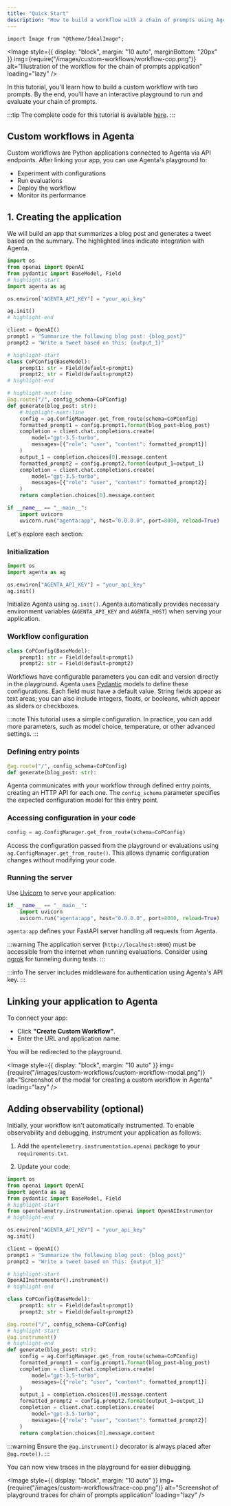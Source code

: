 ```yaml
---
title: "Quick Start"
description: "How to build a workflow with a chain of prompts using Agenta"
---
```


```mdx-code-block
import Image from "@theme/IdealImage";
```

<Image
  style={{ display: "block", margin: "10 auto", marginBottom: "20px" }}
  img={require("/images/custom-workflows/workflow-cop.png")}
  alt="Illustration of the workflow for the chain of prompts application"
  loading="lazy"
/>

In this tutorial, you'll learn how to build a custom workflow with two prompts. By the end, you'll have an interactive playground to run and evaluate your chain of prompts.

:::tip
The complete code for this tutorial is available [here](https://github.com/Agenta-AI/agenta/tree/main/examples/python/custom_workflows/chain_of_prompts/).
:::

## Custom workflows in Agenta

Custom workflows are Python applications connected to Agenta via API endpoints. After linking your app, you can use Agenta's playground to:

- Experiment with configurations
- Run evaluations
- Deploy the workflow
- Monitor its performance

## 1. Creating the application

We will build an app that summarizes a blog post and generates a tweet based on the summary. The highlighted lines indicate integration with Agenta.

```python
import os
from openai import OpenAI
from pydantic import BaseModel, Field
# highlight-start
import agenta as ag

os.environ["AGENTA_API_KEY"] = "your_api_key"

ag.init()
# highlight-end

client = OpenAI()
prompt1 = "Summarize the following blog post: {blog_post}"
prompt2 = "Write a tweet based on this: {output_1}"

# highlight-start
class CoPConfig(BaseModel):
    prompt1: str = Field(default=prompt1)
    prompt2: str = Field(default=prompt2)
# highlight-end

# highlight-next-line
@ag.route("/", config_schema=CoPConfig)
def generate(blog_post: str):
    # highlight-next-line
    config = ag.ConfigManager.get_from_route(schema=CoPConfig)
    formatted_prompt1 = config.prompt1.format(blog_post=blog_post)
    completion = client.chat.completions.create(
        model="gpt-3.5-turbo",
        messages=[{"role": "user", "content": formatted_prompt1}]
    )
    output_1 = completion.choices[0].message.content
    formatted_prompt2 = config.prompt2.format(output_1=output_1)
    completion = client.chat.completions.create(
        model="gpt-3.5-turbo",
        messages=[{"role": "user", "content": formatted_prompt2}]
    )
    return completion.choices[0].message.content

if __name__ == "__main__":
    import uvicorn
    uvicorn.run("agenta:app", host="0.0.0.0", port=8000, reload=True)
```

Let's explore each section:

### Initialization

```python
import os
import agenta as ag

os.environ["AGENTA_API_KEY"] = "your_api_key"
ag.init()
```

Initialize Agenta using `ag.init()`. Agenta automatically provides necessary environment variables (`AGENTA_API_KEY` and `AGENTA_HOST`) when serving your application.

### Workflow configuration

```python
class CoPConfig(BaseModel):
    prompt1: str = Field(default=prompt1)
    prompt2: str = Field(default=prompt2)
```

Workflows have configurable parameters you can edit and version directly in the playground. Agenta uses [Pydantic](https://docs.pydantic.dev/) models to define these configurations. Each field must have a default value. String fields appear as text areas; you can also include integers, floats, or booleans, which appear as sliders or checkboxes.

:::note
This tutorial uses a simple configuration. In practice, you can add more parameters, such as model choice, temperature, or other advanced settings.
:::

### Defining entry points

```python
@ag.route("/", config_schema=CoPConfig)
def generate(blog_post: str):
```

Agenta communicates with your workflow through defined entry points, creating an HTTP API for each one. The `config_schema` parameter specifies the expected configuration model for this entry point.

### Accessing configuration in your code

```python
config = ag.ConfigManager.get_from_route(schema=CoPConfig)
```

Access the configuration passed from the playground or evaluations using `ag.ConfigManager.get_from_route()`. This allows dynamic configuration changes without modifying your code.

### Running the server

Use [Uvicorn](https://www.uvicorn.org/) to serve your application:

```python
if __name__ == "__main__":
    import uvicorn
    uvicorn.run("agenta:app", host="0.0.0.0", port=8000, reload=True)
```

`agenta:app` defines your FastAPI server handling all requests from Agenta.

:::warning
The application server (`http://localhost:8000`) must be accessible from the internet when running evaluations. Consider using [ngrok](https://ngrok.com/) for tunneling during tests.
:::

:::info
The server includes middleware for authentication using Agenta's API key.
:::

## Linking your application to Agenta

To connect your app:

- Click **"Create Custom Workflow"**.
- Enter the URL and application name.

You will be redirected to the playground.

<Image
  style={{ display: "block", margin: "10 auto" }}
  img={require("/images/custom-workflows/custom-workflow-modal.png")}
  alt="Screenshot of the modal for creating a custom workflow in Agenta"
  loading="lazy"
/>

## Adding observability (optional)

Initially, your workflow isn't automatically instrumented. To enable observability and debugging, instrument your application as follows:

1. Add the `opentelemetry.instrumentation.openai` package to your `requirements.txt`.

2. Update your code:

```python cop.py
import os
from openai import OpenAI
import agenta as ag
from pydantic import BaseModel, Field
# highlight-start
from opentelemetry.instrumentation.openai import OpenAIInstrumentor
# highlight-end

os.environ["AGENTA_API_KEY"] = "your_api_key"
ag.init()

client = OpenAI()
prompt1 = "Summarize the following blog post: {blog_post}"
prompt2 = "Write a tweet based on this: {output_1}"

# highlight-start
OpenAIInstrumentor().instrument()
# highlight-end

class CoPConfig(BaseModel):
    prompt1: str = Field(default=prompt1)
    prompt2: str = Field(default=prompt2)

@ag.route("/", config_schema=CoPConfig)
# highlight-start
@ag.instrument()
# highlight-end
def generate(blog_post: str):
    config = ag.ConfigManager.get_from_route(schema=CoPConfig)
    formatted_prompt1 = config.prompt1.format(blog_post=blog_post)
    completion = client.chat.completions.create(
        model="gpt-3.5-turbo",
        messages=[{"role": "user", "content": formatted_prompt1}]
    )
    output_1 = completion.choices[0].message.content
    formatted_prompt2 = config.prompt2.format(output_1=output_1)
    completion = client.chat.completions.create(
        model="gpt-3.5-turbo",
        messages=[{"role": "user", "content": formatted_prompt2}]
    )
    return completion.choices[0].message.content
```

:::warning
Ensure the `@ag.instrument()` decorator is always placed after `@ag.route()`.
:::

You can now view traces in the playground for easier debugging.

<Image
  style={{ display: "block", margin: "10 auto" }}
  img={require("/images/custom-workflows/trace-cop.png")}
  alt="Screenshot of playground traces for chain of prompts application"
  loading="lazy"
/>

